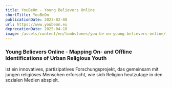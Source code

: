 ```yaml
---
title: YouBeOn - Young Believers Online
shortTitle: YouBeOn
publicationDate: 2023-02-08
url: https://www.youbeon.eu
deprecationDate: 2025-04-10
image: /assets/content/en/tombstones/you-be-on-young-believers-online/image.png
---
```

### Young Believers Online - Mapping On- and Offline Identifications of Urban Religious Youth

ist ein innovatives, partizipatives Forschungsprojekt, das gemeinsam mit jungen religiöses Menschen erforscht, wie sich Religion heutzutage in den sozialen Medien abspielt.

